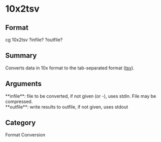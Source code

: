 = 10x2tsv =

== Format ==
cg 10x2tsv ?infile? ?outfile?

== Summary ==
Converts data in 10x format to the tab-separated format ([[tsv]]).

== Arguments ==
; **infile**: file to be converted, if not given (or -), uses stdin. File may be compressed.
; **outfile**: write results to outfile, if not given, uses stdout

== Category ==
Format Conversion

